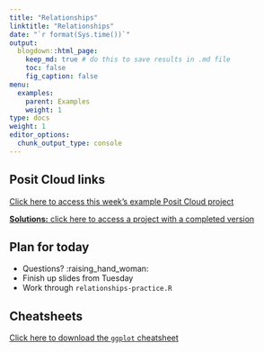 ```yaml
---
title: "Relationships"
linktitle: "Relationships"
date: "`r format(Sys.time())`"
output:
  blogdown::html_page:
    keep_md: true # do this to save results in .md file
    toc: false
    fig_caption: false
menu:
  examples:
    parent: Examples
    weight: 1
type: docs
weight: 1
editor_options:
  chunk_output_type: console
---
```


## Posit Cloud links

[Click here to access this week's example Posit Cloud project](https://rstudio.cloud/spaces/210747/project/3746296)

[**Solutions:** click here to access a project with a completed version](https://rstudio.cloud/spaces/210747/project/3746303)


## Plan for today
- Questions? :raising_hand_woman:
- Finish up slides from Tuesday
- Work through `relationships-practice.R`


## Cheatsheets

[Click here to download the `ggplot` cheatsheet](https://raw.githubusercontent.com/rstudio/cheatsheets/main/data-visualization.pdf)

